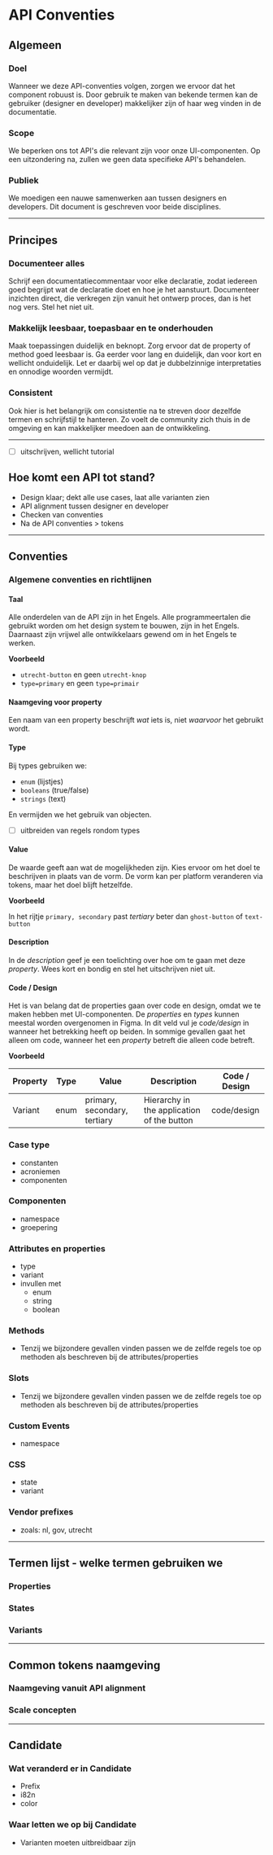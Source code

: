 # API Conventies

## Algemeen

### Doel

Wanneer we deze API-conventies volgen, zorgen we ervoor dat het component robuust is. Door gebruik te maken van bekende termen kan de gebruiker (designer en developer) makkelijker zijn of haar weg vinden in de documentatie.

### Scope

We beperken ons tot API's die relevant zijn voor onze UI-componenten. Op een uitzondering na, zullen we geen data specifieke API's behandelen.

### Publiek

We moedigen een nauwe samenwerken aan tussen designers en developers. Dit document is geschreven voor beide disciplines.

---

## Principes

### Documenteer alles

Schrijf een documentatiecommentaar voor elke declaratie, zodat iedereen goed begrijpt wat de declaratie doet en hoe je het aanstuurt. Documenteer inzichten direct, die verkregen zijn vanuit het ontwerp proces, dan is het nog vers. Stel het niet uit.

### Makkelijk leesbaar, toepasbaar en te onderhouden

Maak toepassingen duidelijk en beknopt. Zorg ervoor dat de property of method goed leesbaar is. Ga eerder voor lang en duidelijk, dan voor kort en wellicht onduidelijk. Let er daarbij wel op dat je dubbelzinnige interpretaties en onnodige woorden vermijdt.

### Consistent

Ook hier is het belangrijk om consistentie na te streven door dezelfde termen en schrijfstijl te hanteren. Zo voelt de community zich thuis in de omgeving en kan makkelijker meedoen aan de ontwikkeling.

---

- [ ]  uitschrijven, wellicht tutorial

## Hoe komt een API tot stand?

- Design klaar; dekt alle use cases, laat alle varianten zien
- API alignment tussen designer en developer
- Checken van conventies
- Na de API conventies > tokens

---

## Conventies

### Algemene conventies en richtlijnen

#### Taal

Alle onderdelen van de API zijn in het Engels. Alle programmeertalen die gebruikt worden om het design system te bouwen, zijn in het Engels. Daarnaast zijn vrijwel alle ontwikkelaars gewend om in het Engels te werken.

**Voorbeeld**

- `utrecht-button` en geen `utrecht-knop`
- `type=primary` en geen `type=primair`

#### Naamgeving voor property

Een naam van een property beschrijft *wat* iets is, niet *waarvoor* het gebruikt wordt.

#### Type

Bij types gebruiken we:

- `enum` (lijstjes)
- `booleans` (true/false)
- `strings` (text)

En vermijden we het gebruik van objecten.

- [ ]  uitbreiden van regels rondom types

#### Value

De waarde geeft aan wat de mogelijkheden zijn. Kies ervoor om het doel te beschrijven in plaats van de vorm. De vorm kan per platform veranderen via tokens, maar het doel blijft hetzelfde.

**Voorbeeld**

In het rijtje `primary, secondary` past *tertiary* beter dan `ghost-button` of `text-button`

#### Description

In de *description* geef je een toelichting over hoe om te gaan met deze *property*. Wees kort en bondig en stel het uitschrijven niet uit.

#### Code / Design

Het is van belang dat de properties gaan over code en design, omdat we te maken hebben met UI-componenten. De *properties* en *types* kunnen meestal worden overgenomen in Figma. In dit veld vul je c*ode/design* in wanneer het betrekking heeft op beiden. In sommige gevallen gaat het alleen om code, wanneer het een *property* betreft die alleen code betreft.

**Voorbeeld**

| Property | Type | Value | Description | Code / Design |
| --- | --- | --- | --- | --- |
| Variant | enum | primary, secondary, tertiary | Hierarchy in the application of the button | code/design |

### Case type

- constanten
- acroniemen
- componenten

### Componenten

- namespace
- groepering

### Attributes en properties

- type
- variant
- invullen met
    - enum
    - string
    - boolean

### Methods

- Tenzij we bijzondere gevallen vinden passen we de zelfde regels toe op methoden als beschreven bij de attributes/properties

### Slots

- Tenzij we bijzondere gevallen vinden passen we de zelfde regels toe op methoden als beschreven bij de attributes/properties

### Custom Events

- namespace

### CSS

- state
- variant

### Vendor prefixes

- zoals: nl, gov, utrecht

---

## Termen lijst - welke termen gebruiken we

### Properties

### States

### Variants

---

## Common tokens naamgeving

### Naamgeving vanuit API alignment

### Scale concepten

---

## Candidate

### Wat veranderd er in Candidate

- Prefix
- i82n
- color

### Waar letten we op bij Candidate

- Varianten moeten uitbreidbaar zijn